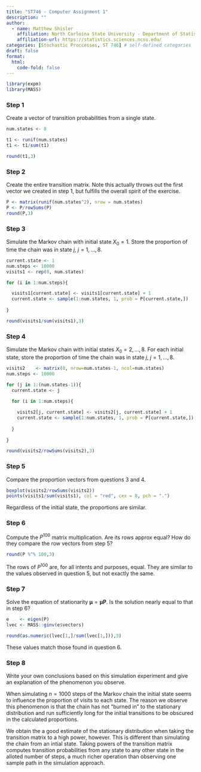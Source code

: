 ```yaml
---
title: "ST746 - Computer Assignment 1"
description: ""
author:
  - name: Matthew Shisler
    affiliation: North Carloina State University - Department of Statistics
    affiliation-url: https://statistics.sciences.ncsu.edu/ 
categories: [Stochastic Proccesses, ST 746] # self-defined categories
draft: false 
format:
  html: 
    code-fold: false
---
```


```r
library(expm)
library(MASS)
```

### Step 1

Create a vector of transition probabilities from a single state.
```r
num.states <- 8

t1 <- runif(num.states)
t1 <- t1/sum(t1)

round(t1,3)
```

### Step 2

Create the entire transition matrix. Note this actually throws out the first vector we
created in step 1, but fulfills the overall spirit of the exercise.
```r
P <- matrix(runif(num.states^2), nrow = num.states)
P <- P/rowSums(P)
round(P,3)
```

### Step 3

Simulate the Markov chain with initial state $X_0 = 1$. Store the proportion of time the chain was in state $j$, $j=1,\dots,8$.
```r
current.state <- 1
num.steps <- 10000
visits1 <- rep(0, num.states)

for (i in 1:num.steps){

  visits1[current.state] <- visits1[current.state] + 1
  current.state <- sample(1:num.states, 1, prob = P[current.state,])
    
}

round(visits1/sum(visits1),3)

```

### Step 4

Simulate the Markov chain with initial states $X_0 = 2,\dots,8$. For each initial state, store the proportion of time the chain was in state $j$, $j=1,\dots,8$.

```r
visits2    <- matrix(0, nrow=num.states-1, ncol=num.states)
num.steps <- 10000

for (j in 1:(num.states-1)){
  current.state <- j
  
  for (i in 1:num.steps){

    visits2[j, current.state] <- visits2[j, current.state] + 1
    current.state <- sample(1:num.states, 1, prob = P[current.state,])
    
  }
  
}

round(visits2/rowSums(visits2),3)

```


### Step 5

Compare the proportion vectors from questions 3 and 4.

```r

boxplot(visits2/rowSums(visits2))
points(visits1/sum(visits1), col = "red", cex = 8, pch = ".")
```

Regardless of the initial state, the proportions are similar.

### Step 6

Compute the $P^{100}$ matrix multiplication. Are its rows approx equal? How do they compare the row vectors from step 5?

```r
round(P %^% 100,3)

```

The rows of $P^{100}$ are, for all intents and purposes, equal. They are similar to the values observed in question 5, but not exactly the same.

### Step 7

Solve the equation of stationarity $\boldsymbol\mu = \boldsymbol\mu \mathbf{P}$. Is the solution nearly equal to that in step 6?

```r

e    <- eigen(P)
lvec <- MASS::ginv(e$vectors)

round(as.numeric(lvec[1,]/sum(lvec[1,])),3)

```

These values match those found in question 6.

### Step 8

Write your own conclusions based on this simulation experiment and give an explanation of the phenomenon you observe.

When simulating $n=1000$ steps of the Markov chain the initial state seems to influence the proportion of visits to each state. The reason we observe this phenomenon is that the chain has not "burned in" to the stationary distribution and run sufficiently long for the initial transitions to be obscured in the calculated proportions. 

We obtain the a good estimate of the stationary distribution when taking the transition matrix to a high power, however. This is different than simulating the chain from an intial state. Taking powers of the transition matrix computes transition probabilities from any state to any other state in the alloted number of steps, a much richer operation than observing one sample path in the simulation approach.








